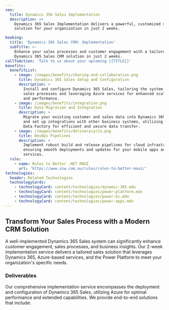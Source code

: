 ```yaml
---
seo:
  title: Dynamics 356 Sales Implementation
  description: >+
    Dynamics 365 Sales Implementation delivers a powerful, customized sales
    solution for your organization in just 2 weeks.

booking:
  title: 'Dynamics 365 Sales CRM: Implementation'
  subTitle: >-
    Enhance your sales processes and customer engagement with a tailored
    Dynamics 365 Sales CRM solution in just 2 weeks.
callToAction: 'Talk to us about your upcoming {{TITLE}}'
benefits:
  benefitList:
    - image: /images/benefits/sharing-and-collaboration.png
      title: Dynamics 365 Sales Setup and Configuration
      description: >
        Install and configure Dynamics 365 Sales, tailoring the system to your
        sales processes and leveraging Azure services for enhanced scalability
        and performance.
    - image: /images/benefits/integration.png
      title: Data Migration and Integration
      description: >
        Migrate your existing customer and sales data into Dynamics 365 Sales
        and set up integrations with other business systems, utilizing Azure
        Data Factory for efficient and secure data transfer.
    - image: /images/benefits/deliverycycle.png
      title: DevOps Pipelines
      description: >
        Implement robust build and release pipelines for cloud infrastructure,
        ensuring smooth deployments and updates for your mobile apps and backend
        services.
  rule:
    - name: Rules to Better .NET MAUI
      url: 'https://www.ssw.com.au/rules/rules-to-better-maui/'
technologies:
  header: Related Technologies
  technologyCards:
    - technologyCard: content/technologies/dynamic-365.mdx
    - technologyCard: content/technologies/power-platform.mdx
    - technologyCard: content/technologies/power-bi.mdx
    - technologyCard: content/technologies/power-apps.mdx
---
```


## Transform Your Sales Process with a Modern CRM Solution

A well-implemented Dynamics 365 Sales system can significantly enhance customer engagement, sales processes, and business insights. Our 2-week implementation service delivers a tailored sales solution that leverages Dynamics 365, Azure-based services, and the Power Platform to meet your organization's specific needs.

<VideoEmbed url="https://www.youtube.com/watch?v=PV9w_rFsL1E" caption="Microsoft Dynamics 365 - A Developers Overview (3 mins)" />

### Deliverables

Our comprehensive implementation service encompasses the deployment and configuration of Dynamics 365 Sales, utilizing Azure for optimal performance and extended capabilities. We provide end-to-end solutions that include:
